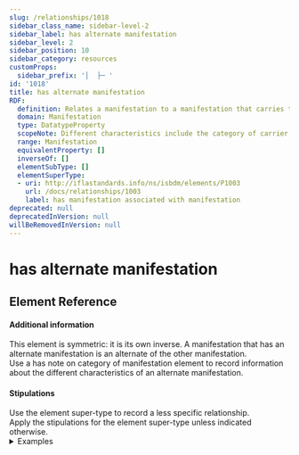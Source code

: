 ```yaml
---
slug: /relationships/1018
sidebar_class_name: sidebar-level-2
sidebar_label: has alternate manifestation
sidebar_level: 2
sidebar_position: 10
sidebar_category: resources
customProps:
  sidebar_prefix: '│  ├─ '
id: '1018'
title: has alternate manifestation
RDF:
  definition: Relates a manifestation to a manifestation that carries the same content and is published or produced at the same time as a distinct manifestation with different characteristics.
  domain: Manifestation
  type: DatatypeProperty
  scopeNote: Different characteristics include the category of carrier and publisher agent.
  range: Manifestation
  equivalentProperty: []
  inverseOf: []
  elementSubType: []
  elementSuperType:
  - uri: http://iflastandards.info/ns/isbdm/elements/P1003
    url: /docs/relationships/1003
    label: has manifestation associated with manifestation
deprecated: null
deprecatedInVersion: null
willBeRemovedInVersion: null
---
```

# has alternate manifestation

## Element Reference
<ElementReference frontMatter={frontMatter} />

#### Additional information

<div className="guid">
This element is symmetric: it is its own inverse.
A manifestation that has an alternate manifestation is an alternate of the other manifestation.
</div>

<div className="guid">
Use a <InLink href="/docs/notes/1219">has note on category of manifestation</InLink> element to record information about the different characteristics of an alternate manifestation.
</div>

#### Stipulations

<div className="stip">
  Use the element super-type to record a less specific relationship.
</div>

<div className="stip">
  Apply the stipulations for the element super-type unless indicated otherwise.
  
  <details>
  <summary>Examples</summary>
  
  | Property | Value |
  |:---------|:------|
  | has alternate manifestation | "Emma (1994; Project Gutenberg; online resource; HTML format)" |
  | has alternate manifestation | "Emma (1994; Project Gutenberg; online resource; EPUB3 format)" |
  | has alternate manifestation | "Emma (1994; Project Gutenberg; online resource; EPUB format)" |
  | has alternate manifestation | "Emma (1994; Project Gutenberg; online resource; Kindle format)" |
  
  *[Full example: <InLink href="/docs/fullex/fx046">Emma (1994; Project Gutenberg; online resource; plain text format)</InLink>. The manifestation is an online file that is available in multiple other formats.]*
  <hr />
  
  | Property | Value |
  |:---------|:------|
  | has alternate manifestation | "New scientist. The collection (2014-; Reed Business Information Ltd; online resource)" |
  
  *[Full example: <InLink href="/docs/fullex/fx055">Quantum world (2016; Reed Business Information Ltd; volume)</InLink>. The manifestation is a printed issue of a successive diachronic work that is also available in e-book format.]*
  </details>
</div>
